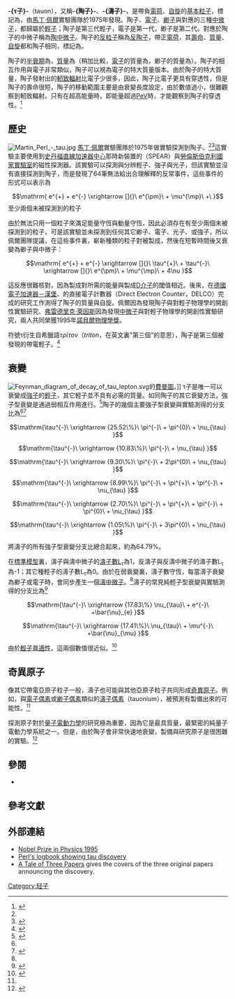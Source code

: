 {{lowercase}}
{{主條目消歧義|
本條目是介紹帶負電荷的基本粒子'''τ子'''，關於-{陶子}-的其他含意，请参看'''[[陶子|陶子]]'''。}}
{{NoteTA
|G1=物理学
|1=zh:μ子;zh-hans:μ子;zh-hk:緲子;zh-tw:緲子;
|2=zh:μ中微子;zh-hans:μ中微子;zh-hk:緲中微子;zh-tw:緲中微子;
|3=zh:τ中微子;zh-hans:τ中微子;zh-hk:陶中微子;zh-tw:陶中微子;
|4=zh:τ子;zh-hans:τ子;zh-hk:陶子;zh-tw:陶子;
|5=zh:中微子;zh-hans:中微子;zh-hk:中微子;zh-tw:中微子;
}}
{{Infobox Particle
| name = 陶子
| image = 
| caption = 
| num_types = 
| composition = [[基本粒子|基本粒子]]
| family = [[费米子|费米子]]
| group = [[轻子|轻子]]
| generation = 第三代
| interaction = [[引力|引力]]、[[电磁力|电磁力]]、<br />[[弱相互作用|弱相互作用]]
| antiparticle = 反陶子（{{SubatomicParticle|Tau+}}）
| discovered = {{nowrap|[[馬丁·佩爾|馬丁·佩爾]]團隊}}（1975）<ref>
{{cite book
 |author=L. B. Okun
 |title= Leptons and Quarks
 |page=103
 |publisher=North-Holland Publishing
 |year=1980
 |isbn=978-0444869241 
 |others=V.I. Kisin (trans.)
}}</ref><ref name="Perl1975">
{{cite journal
 |author=Martin Perl, et al. 
 |title=Evidence for Anomalous Lepton Production in {{SubatomicParticle|Positron}}{{SubatomicParticle|Electron}} Annihilation
 |journal=Physical Review Letters
 |volume=35 |issue=22 |page=1489
 |year=1975
 |doi=10.1103/PhysRevLett.35.1489
|bibcode=1975PhRvL..35.1489P
}}</ref>
| symbol = {{SubatomicParticle|Tau-}}
| mass = {{val|1776.82|0.16|u=MeV/c<sup>2</sup>}}<ref name="PDG"/>
| mean_lifetime = {{val|2.906|(10)|e=-13|u=s}}<ref name="PDG"/>
| electric_charge = −1 [[基本电荷|e]]<ref name="PDG"/>
| color_charge = 无
| spin = ½<ref name="PDG"/>
}}
'''-{τ子}-'''（tauon），又稱'''-{陶子}-'''、'''-{濤子}-'''，是帶負[[電荷|電荷]]、[[自旋|自旋]]{{frac|1|2}}的[[基本粒子|基本粒子]]，標記為{{SubatomicParticle|Tau-}}，由[[馬丁·佩爾|馬丁·佩爾]]實驗團隊於1975年發現。陶子、[[電子|電子]]、[[緲子|緲子]]與對應的三種[[中微子|中微子]]，都歸屬於[[輕子|輕子]]；陶子是第三代輕子，電子是第一代，緲子是第二代。對應於陶子的中微子稱為[[陶中微子|陶中微子]]。陶子的[[反粒子|反粒子]]稱為[[反陶子|反陶子]]，帶正[[電荷|電荷]]，其[[半衰期|壽命]]、[[質量|質量]]、[[自旋|自旋]]都和陶子相同，標記為{{SubatomicParticle|Tau+}}。

陶子的[[半衰期|半衰期]]為{{val|2.9|e=-13|u=秒}}，[[質量|質量]]為{{val|1776.82|u=MeV}}（稍加比較，[[電子|電子]]的質量為{{val|0.511|u=MeV}}，緲子的質量為{{val|105.7|u=MeV}}）。陶子的相互作用與電子非常類似，陶子可以視為電子的特大質量版本。由於陶子的特大質量，陶子發射出的[[軔致輻射|軔致輻射]]比電子少很多，因此，陶子比電子更具有穿透性，但是陶子的壽命很短，陶子的移動範圍主要是由衰變長度設定，由於數值過小，很難觀察到軔致輻射。只有在超高能量時，即能量超過[[電子伏特|PeV]]時，才能觀察到陶子的穿透性。<ref>
{{cite journal
 |author=D. Fargion, P.G. De Sanctis Lucentini, M. De Santis, M. Grossi
 |year=2004
 |title=Tau Air Showers from Earth
 |journal=The Astrophysical Journal
 |volume=613 |issue=2 |page=1285
 |doi =10.1086/423124
 |bibcode=2004ApJ...613.1285F
 |arxiv=hep-ph/0305128
}}</ref>

==歷史==
[[File:Martin_Perl_-_tau.jpg|thumb]]
[[馬丁·佩爾|馬丁·佩爾]]實驗團隊於1975年做實驗探測到陶子。<ref name="Perl1975"/><ref name="Hoddeson1997">{{cite book|author=Lillian Hoddeson|title=The Rise of the Standard Model: A History of Particle Physics from 1964 to 1979|date=13 November 1997|publisher=Cambridge University Press|isbn=978-0-521-57816-5}}</ref>{{rp|ch5}}這實驗主要使用到[[史丹福直線加速器中心|史丹福直線加速器中心]]那時新裝置的{{link-en|史丹福正負電子非對稱圈|Stanford Positron Electron Asymmetric Ring}}（SPEAR）與[[勞倫斯伯克利國家實驗室|勞倫斯伯克利國家實驗室]]的磁性探測器。該實驗可以探測與分辨輕子、強子與光子，但該實驗並沒有直接探測到陶子，而是發現了64筆無法給出合理解釋的反常事件，這些事件的形式可以表示為
:<math> \mathrm{

e^{+} + e^{-}  \xrightarrow []{}\ e^{\pm}\ + \mu^{\mp}\ +\ 

}
</math>至少兩個未被探測到的粒子

由於無法只用一個粒子來滿足能量守恆與動量守恆，因此必須存在有至少兩個未被探測到的粒子，可是該實驗並未探測到任何其它緲子、電子、光子、或強子，所以佩爾團隊提議，在這些事件裏，嶄新種類的{{SubatomicParticle|Antitau}}{{SubatomicParticle|Tau}}粒子對被製成，然後在短暫時間後又衰變為緲子與中微子：

:<math> \mathrm{

e^{+} + e^{-}  \xrightarrow []{}\ \tau^{+}\ + \tau^{-}\  \xrightarrow []{}\ e^{\pm}\ + \mu^{\mp}\ + 4\nu

}
</math>

這反應很難核對，因為製成{{SubatomicParticle|Antitau}}{{SubatomicParticle|Tau}}對所需的能量與製成[[D介子|D介子]]的閾值相近。後來，在[[德國電子加速器|德國電子加速器－漢堡]]、{{link-en|史丹福正負電子非對稱圈|Stanford Positron Electron Asymmetric Ring}}的直接電子計數器（Direct Electron Counter，DELCO）完成的研究工作測得了陶子的質量與自旋。佩爾因為發現陶子與對輕子物理學的開創性實驗研究、[[弗雷德里克·萊因斯|弗雷德里克·萊因斯]]因為發現[[中微子|中微子]]與對輕子物理學的開創性實驗研究，兩人共同榮獲1995年[[諾貝爾物理學獎|諾貝爾物理學獎]]。

符號τ衍生自希臘語''τρίτον''（''triton''，在英文裏"第三個"的意思），陶子是第三個被發現的帶電輕子。<ref>{{cite conference
 |author=M.L. Perl
 |title=Evidence for, and properties of, the new charged heavy lepton
 |url=http://slac.stanford.edu/pubs/slacpubs/1750/slac-pub-1923.pdf
 |booktitle=Proceedings of the XII Rencontre de Moriond
 |editor=T. Thanh Van (ed.)
 |year=1977
 |id=SLAC-PUB-1923
 |access-date=2014-08-10
 |archive-date=2017-08-22
 |archive-url=https://web.archive.org/web/20170822151117/http://slac.stanford.edu/pubs/slacpubs/1750/slac-pub-1923.pdf
 |dead-url=no
 }}</ref>

==衰變==
[[File:Feynman_diagram_of_decay_of_tau_lepton.svg|thumb]]的[[費曼圖|費曼圖]]。]] 
τ子是唯一可以衰變成[[強子|強子]]的[[輕子|輕子]]，其它輕子並不具有必需的質量。如同陶子的其它衰變方法，強子型衰變是通過弱相互作用進行。<ref name="NCP">{{Cite journal 
  | last =Riazuddin 
  | title =Non-standard interactions 
  | journal =NCP 5th Particle Physics Sypnoisis 
  | volume =1 
  | issue =1 
  | pages =1–25 
  | publisher =Riazuddin, Head of High-Energy Theory Group at National Center for Physics 
  | location =Islamabad, 
  | year =2009 
  | url =http://www.ncp.edu.pk/docs/snwm/Riazuddin_Non_Standartd_Interaction.pdf 
  | accessdate = 
  | archive-date =2016-03-03 
  | archive-url =https://web.archive.org/web/20160303233425/http://www.ncp.edu.pk/docs/snwm/Riazuddin_Non_Standartd_Interaction.pdf 
  | dead-url =yes 
  }}</ref>陶子的幾個主要強子型衰變與實驗測得的分支比為<ref name="PDG"/><ref>{{cite web
 | author =J. Beringer
 | display-authors =et al
 | title =Tau Branching Fraction
 | work =2013 Review of Particle Physics
 | publisher =Particle Data Group
 | url =http://pdg.lbl.gov/2013/reviews/rpp2013-rev-tau-branching-fractions.pdf
 | accessdate =Aug 8, 2014
 | archive-date =2021-04-21
 | archive-url =https://web.archive.org/web/20210421154116/https://pdg.lbl.gov/2013/reviews/rpp2013-rev-tau-branching-fractions.pdf
 | dead-url =no
 }}</ref>
:<math> 
\mathrm{\tau^{-}\  \xrightarrow {25.52\%}\ \pi^{-}\ + \pi^{0}\ + \nu_{\tau}      }
</math>
:<math> 
\mathrm{\tau^{-}\  \xrightarrow {10.83\%}\ \pi^{-}\ + \nu_{\tau}      }
</math>
:<math> 
\mathrm{\tau^{-}\  \xrightarrow {9.30\%}\ \pi^{-}\ + 2\pi^{0}\ + \nu_{\tau}      }
</math>
:<math> 
\mathrm{\tau^{-}\  \xrightarrow {8.99\%}\ \pi^{-}\ + \pi^{+}\ + \pi^{-}\ + \nu_{\tau}      }
</math>
:<math> 
\mathrm{\tau^{-}\  \xrightarrow {2.70\%}\ \pi^{-}\ + \pi^{+}\ + \pi^{-}\ + \pi^{0}\ + \nu_{\tau}      }
</math>
:<math> 
\mathrm{\tau^{-}\  \xrightarrow {1.05\%}\ \pi^{-}\ + 3\pi^{0}\ + \nu_{\tau}      }
</math>

<!--*{{SubatomicParticle|Tau}}→{{SubatomicParticle|Pion-}}{{SubatomicParticle|Pion0}}{{SubatomicParticle|Tau neutrino}}：25.52%
*{{SubatomicParticle|Tau}}→{{SubatomicParticle|Pion-}}{{SubatomicParticle|Tau neutrino}}：10.83%
*{{SubatomicParticle|Tau}}→{{SubatomicParticle|Pion-}}2{{SubatomicParticle|Pion0}}{{SubatomicParticle|Tau neutrino}}：9.30%
*{{SubatomicParticle|Tau}}→{{SubatomicParticle|Pion-}}{{SubatomicParticle|Pion+}}{{SubatomicParticle|Pion-}}{{SubatomicParticle|Tau neutrino}}：8.99%
*{{SubatomicParticle|Tau}}→{{SubatomicParticle|Pion-}}{{SubatomicParticle|Pion+}}{{SubatomicParticle|Pion-}}{{SubatomicParticle|Pion0}}{{SubatomicParticle|Tau neutrino}}：2.70%
*{{SubatomicParticle|Tau}}→{{SubatomicParticle|Pion-}}3{{SubatomicParticle|Pion0}}{{SubatomicParticle|Tau neutrino}}：1.05% -->

將濤子的所有強子型衰變分支比總合起來，約為64.79%。

在[[標準模型|標準模型]]裏，濤子與濤中微子的[[輕子#輕子數|濤子數]]L<sub>τ</sub>為1，反濤子與反濤中微子的濤子數L<sub>τ</sub>為-1；其它種輕子的濤子數L<sub>τ</sub>為0。由於在弱衰變裏，濤子數守恆，每當濤子衰變為緲子或電子時，會同步產生一個[[濤中微子|濤中微子]]。<ref name="NCP"/>濤子的常見純輕子型衰變與實驗測得的分支比為<ref name="PDG">{{cite journal
 |author=J. Beringer (Particle Data Group)
 |display-authors=et al.
 |year=2012
 |title=Review of Particle Physics
 |chapter=Leptons
 |pages=581–651
 |journal=Journal of Physics G
 |volume=86
 |issue=1
 |doi=10.1103/PhysRevD.86.010001
 |bibcode=2012PhRvD..86a0001B
 |url=http://link.aps.org/doi/10.1103/PhysRevD.86.010001
 |access-date=2014-08-07
 |archive-date=2020-05-10
 |archive-url=https://web.archive.org/web/20200510052040/https://journals.aps.org/prd/abstract/10.1103/PhysRevD.86.010001
 |dead-url=no
 }}</ref>
:<math> 
\mathrm{\tau^{-}\  \xrightarrow {17.83\%} \nu_{\tau}\ + e^{-}\ +\bar{\nu}_{e}     }
</math>
:<math> 
\mathrm{\tau^{-}\  \xrightarrow {17.41\%}\ \nu_{\tau}\ + \mu^{-}\ +\bar{\nu}_{\mu}      }
</math>
<!-- *{{SubatomicParticle|Tau}}→{{SubatomicParticle|Tau neutrino}}{{SubatomicParticle|electron}}{{SubatomicParticle|Electron antineutrino}}：17.83%
*{{SubatomicParticle|Tau}}→{{SubatomicParticle|Tau neutrino}}{{SubatomicParticle|muon}}{{SubatomicParticle|Muon antineutrino}}：17.41% -->

由於[[輕子#普適性|輕子普適性]]，這兩個數值很近似。<ref name="MartinShaw">{{cite book
 |author=B.R. Martin, G. Shaw
 |year=2008
 |chapter=Chapter 2 – Leptons, quarks and hadrons
 |title=Particle Physics
 |publisher=John Wiley & Sons
 |isbn=0470032944
}}</ref>{{rp|36-38}}

== 奇異原子 ==
像其它帶電亞原子粒子一般，濤子也可能與其他亞原子粒子共同形成[[奇異原子|奇異原子]]。例如，與[[電子偶素|電子偶素]]{{SubatomicParticle|Positron}}{{SubatomicParticle|Electron}}或[[緲子偶素|緲子偶素]]{{SubatomicParticle|Muon+}}{{SubatomicParticle|Electron}}類似的[[濤子偶素|濤子偶素]]（tauonium）{{SubatomicParticle|Tau+}}{{SubatomicParticle|Electron}}，被預測有製備出來的可能性。<ref name=Brodsky/>

探測{{SubatomicParticle|Tau+}}{{SubatomicParticle|Tau-}}原子對於[[量子電動力學|量子電動力學]]的研究極為重要，因為它是最具質量，最緊密的純量子電動力學系統之一。但是，由於陶子會非常快速地衰變，製備與研究{{SubatomicParticle|Tau+}}{{SubatomicParticle|Tau-}}原子是很困難的實驗。<ref name=Brodsky>
{{cite journal
 | last=Brodsky | first=Stanley J.
 | last2=Lebed  |first2=Richard F.
 | year=2009
 | title=Production of the Smallest QED Atom: True Muonium (μ<sup>+</sup>μ<sup>−</sup>)
 | journal=Physical Review Letters
 | volume=102 | issue=21 | page=213401
 | arxiv=0904.2225
 | bibcode= 2009PhRvL.102u3401B
 | doi=10.1103/PhysRevLett.102.213401
}}</ref>

==參閱==
*{{link-en|小出公式|Koide formula}}

==參考文獻==
{{reflist}}

==外部連結==
* [http://nobelprize.org/physics/laureates/1995/index.html Nobel Prize in Physics 1995] {{Wayback|url=http://nobelprize.org/physics/laureates/1995/index.html |date=20081015201122 }}
* [https://web.archive.org/web/20061002194356/http://www.symmetrymag.org/cms/?pid=1000018 Perl's logbook showing tau discovery]
* [http://www.slac.stanford.edu/pubs/slacreports/reports01/ssi92-034.pdf A Tale of Three Papers] {{Wayback|url=http://www.slac.stanford.edu/pubs/slacreports/reports01/ssi92-034.pdf |date=20220222202958 }} gives the covers of the three original papers announcing the discovery.

{{Particles}}

{{Authority control}}
{{DEFAULTSORT:T}}
[[Category:轻子|Category:轻子]]